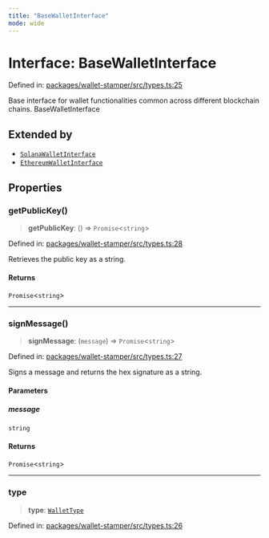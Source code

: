 ```yaml
---
title: "BaseWalletInterface"
mode: wide
---
```

  
# Interface: BaseWalletInterface

Defined in: [packages/wallet-stamper/src/types.ts:25](https://github.com/tkhq/sdk/blob/ee72856c3f450731d7501ab05001215768b71500/packages/wallet-stamper/src/types.ts#L25)

Base interface for wallet functionalities common across different blockchain chains.
 BaseWalletInterface

## Extended by

- [`SolanaWalletInterface`](../SolanaWalletInterface/readme)
- [`EthereumWalletInterface`](../EthereumWalletInterface/readme)

## Properties

### getPublicKey()

> **getPublicKey**: () => `Promise`\<`string`\>

Defined in: [packages/wallet-stamper/src/types.ts:28](https://github.com/tkhq/sdk/blob/ee72856c3f450731d7501ab05001215768b71500/packages/wallet-stamper/src/types.ts#L28)

Retrieves the public key as a string.

#### Returns

`Promise`\<`string`\>

***

### signMessage()

> **signMessage**: (`message`) => `Promise`\<`string`\>

Defined in: [packages/wallet-stamper/src/types.ts:27](https://github.com/tkhq/sdk/blob/ee72856c3f450731d7501ab05001215768b71500/packages/wallet-stamper/src/types.ts#L27)

Signs a message and returns the hex signature as a string.

#### Parameters

##### message

`string`

#### Returns

`Promise`\<`string`\>

***

### type

> **type**: [`WalletType`](../WalletType/readme)

Defined in: [packages/wallet-stamper/src/types.ts:26](https://github.com/tkhq/sdk/blob/ee72856c3f450731d7501ab05001215768b71500/packages/wallet-stamper/src/types.ts#L26)
